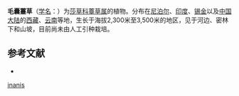 {{Speciesbox
| name = 毛囊薹草
| status = 
| status_system = 
| image =
| genus = Carex
| species = inanis
| authority = Kunth
}}

'''毛囊薹草'''（[[学名|学名]]：{{lang|la|''Carex inanis''}}）为[[莎草科|莎草科]][[薹草属|薹草属]]的植物。分布在[[尼泊尔|尼泊尔]]、[[印度|印度]]、[[锡金|锡金]]以及[[中国大陆|中国大陆]]的[[西藏|西藏]]、[[云南|云南]]等地，生长于海拔2,300米至3,500米的地区，见于河边、密林下和山坡，目前尚未由人工引种栽培。

== 参考文献 ==
<div class="references-small">
* {{cite web| url =http://www.bioinfo.cn/db05/KmzwSpecies.php?action=view&id=6704| title =毛囊薹草| work =《中国高等植物数据库全库》| publisher =中国科学院微生物研究所| author =昆明植物研究所| accessdate =2009-02-24| deadurl =yes| archiveurl =https://web.archive.org/web/20160305042859/http://www.bioinfo.cn/db05/KmzwSpecies.php?action=view&id=6704| archivedate =2016-03-05}}
</div>
{{Taxonbar|from=Q2938510}}

{{DEFAULTSORT:Carex inanis}}
[[Category:薹草属|inanis]]


{{Carex-stub}}